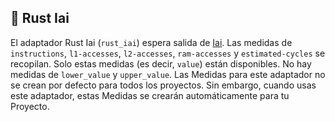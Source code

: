 
## 🦀 Rust Iai

El adaptador Rust Iai (`rust_iai`) espera salida de [Iai](https://github.com/bheisler/iai).
Las medidas de `instructions`, `l1-accesses`, `l2-accesses`, `ram-accesses` y `estimated-cycles` se recopilan.
Solo estas medidas (es decir, `value`) están disponibles. No hay medidas de `lower_value` y `upper_value`.
Las Medidas para este adaptador no se crean por defecto para todos los proyectos.
Sin embargo, cuando usas este adaptador, estas Medidas se crearán automáticamente para tu Proyecto.

<CargoRustIai />